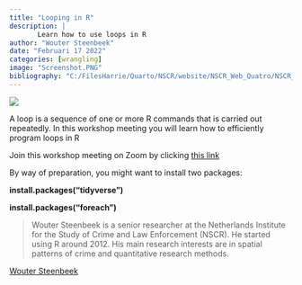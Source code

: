 ```yaml
---
title: "Looping in R"
description: |
       Learn how to use loops in R
author: "Wouter Steenbeek"
date: "Februari 17 2022"
categories: [wrangling]
image: "Screenshot.PNG"
bibliography: "C:/FilesHarrie/Quarto/NSCR/website/NSCR_Web_Quatro/NSCR_Blog_Quarto/references/references.bib"
---
```


![](Screenshot.PNG)

A loop is a sequence of one or more R commands that is carried out repeatedly. In this workshop meeting you will learn how to efficiently program loops in R

Join this workshop meeting on Zoom by clicking [this link](https://us02web.zoom.us/j/89872375187?pwd=V2V3dTJrSzlwN3VwaEp5RkxsTE4xUT09)

By way of preparation, you might want to install two packages:

**install.packages("tidyverse")**

**install.packages("foreach")**

> Wouter Steenbeek is a senior researcher at the Netherlands Institute for the Study of Crime and Law Enforcement (NSCR). He started using R around 2012. His main research interests are in spatial patterns of crime and quantitative research methods.

[Wouter Steenbeek](https://nscr.nl/en/medewerker/wouter-steenbeek/)
